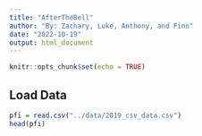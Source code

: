 ```yaml
---
title: "AfterTheBell"
author: "By: Zachary, Luke, Anthony, and Finn"
date: "2022-10-19"
output: html_document
---
```


```r
knitr::opts_chunk$set(echo = TRUE)
```

## Load Data

```r
pfi = read.csv("../data/2019_csv_data.csv")
head(pfi)
```

